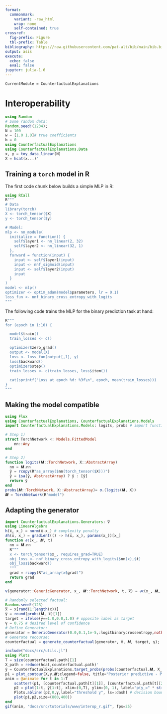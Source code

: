 ```yaml
---
format: 
  commonmark:
    variant: -raw_html
    wrap: none
    self-contained: true
crossref:
  fig-prefix: Figure
  tbl-prefix: Table
bibliography: https://raw.githubusercontent.com/pat-alt/bib/main/bib.bib
output: asis
execute: 
  echo: false
  eval: false
jupyter: julia-1.6
---
```


```@meta
CurrentModule = CounterfactualExplanations 
```

# Interoperability


```julia
using Random
# Some random data:
Random.seed!(1234);
N = 100
w = [1.0 1.0]# true coefficients
b = 0
using CounterfactualExplanations
using CounterfactualExplanations.Data
x, y = toy_data_linear(N)
X = hcat(x...)'
```

## Training a `torch` model in R

The first code chunk below builds a simple MLP in R:

```julia
using RCall
R"""
# Data
library(torch)
X <- torch_tensor($X)
y <- torch_tensor($y)

# Model:
mlp <- nn_module(
  initialize = function() {
    self$layer1 <- nn_linear(2, 32)
    self$layer2 <- nn_linear(32, 1)
  },
  forward = function(input) {
    input <- self$layer1(input)
    input <- nnf_sigmoid(input)
    input <- self$layer2(input)
    input
  }
)
model <- mlp()
optimizer <- optim_adam(model$parameters, lr = 0.1)
loss_fun <- nnf_binary_cross_entropy_with_logits
"""
```

The following code trains the MLP for the binary prediction task at hand:

```julia
R"""
for (epoch in 1:10) {

  model$train()
  train_losses <- c()  

  optimizer$zero_grad()
  output <- model(X)
  loss <- loss_fun(output[,1], y)
  loss$backward()
  optimizer$step()
  train_losses <- c(train_losses, loss$item())
  
  cat(sprintf("Loss at epoch %d: %3f\n", epoch, mean(train_losses)))
}
"""
```


## Making the model compatible

```julia
using Flux
using CounterfactualExplanations, CounterfactualExplanations.Models
import CounterfactualExplanations.Models: logits, probs # import functions in order to extend

# Step 1)
struct TorchNetwork <: Models.FittedModel
    nn::Any
end

# Step 2)
function logits(𝑴::TorchNetwork, X::AbstractArray)
  nn = 𝑴.nn
  ŷ = rcopy(R"as_array($nn(torch_tensor($X)))")
  ŷ = isa(ŷ, AbstractArray) ? ŷ : [ŷ]
  return ŷ
end
probs(𝑴::TorchNetwork, X::AbstractArray)= σ.(logits(𝑴, X))
𝑴 = TorchNetwork(R"model")
```

## Adapting the generator

```julia
import CounterfactualExplanations.Generators: ∇
using LinearAlgebra
h(x̅, x̲) = norm(x̅-x̲) # complexity penalty
∂h(x̅, x̲) = gradient(() -> h(x̅, x̲), params(x̲))[x̲]
function ∂ℓ(x̲, 𝑴, t) 
  nn = 𝑴.nn
  R"""
  x <- torch_tensor($x̲, requires_grad=TRUE)
  obj_loss <- nnf_binary_cross_entropy_with_logits($nn(x),$t)
  obj_loss$backward()
  """
  grad = rcopy(R"as_array(x$grad)")
  return grad
end

∇(generator::GenericGenerator, x̲, 𝑴::TorchNetwork, t, x̅) = ∂ℓ(x̲, 𝑴, t) + generator.λ * ∂h(x̅, x̲)
```

```julia
# Randomly selected factual:
Random.seed!(123)
x̅ = x[rand(1:length(x))]
y̅ = round(probs(𝑴, x̅)[1])
target = ifelse(y̅==1.0,0.0,1.0) # opposite label as target
γ = 0.75 # desired level of confidence
# Define Generator:
generator = GenericGenerator(0.0,0.1,1e-5,:logitbinarycrossentropy,nothing)
# Generate recourse:
counterfactual = generate_counterfactual(generator, x̅, 𝑴, target, γ); # generate recourse
```


```julia
include("docs/src/utils.jl")
using Plots
T = size(counterfactual.path)[1]
X_path = reduce(hcat,counterfactual.path)'
ŷ = CounterfactualExplanations.target_probs(probs(counterfactual.𝑴, X_path)',target)
p1 = plot_contour(X,y,𝑴;clegend=false, title="Posterior predictive - Plugin")
anim = @animate for t in 1:T
    scatter!(p1, [counterfactual.path[t][1]], [counterfactual.path[t][2]], ms=5, color=Int(y̅), label="")
    p2 = plot(1:t, ŷ[1:t], xlim=(0,T), ylim=(0, 1), label="p(y̲=" * string(target) * ")", title="Validity", lc=:black)
    Plots.abline!(p2,0,γ,label="threshold γ", ls=:dash) # decision boundary
    plot(p1,p2,size=(800,400))
end
gif(anim, "docs/src/tutorials/www/interop_r.gif", fps=25)
```



